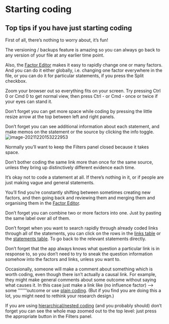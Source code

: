 # Starting coding

## Top tips if you have just starting coding{#top-tips}

First of all, there's nothing to worry about, it's fun!

The versioning / backups feature is amazing so you can always go back to any version of your file at any earlier time point.

Also, the [Factor Editor](#factor-editor) makes it easy to rapidly change one or many factors. And you can do it either globally, i.e. changing one factor everywhere in the file, or you can do it for particular statements, if you press the Split checkbox.

Zoom your browser out so everything fits on your screen. Try pressing Ctrl 0 or Cmd 0 to get normal view, then press Ctrl - or Cmd - once or twice if your eyes can stand it.

Don't forget you can get more space while coding by pressing the little resize arrow at the top between left and right panels.

Don't forget you can see additional information about each statement, and make memos on the statement or the source by clicking the info toggle. ![image-20211220153222953](_assets/image-20211220153222953.png)

Normally you'll want to keep the Filters panel closed because it takes space.

Don't bother coding the same link more than once for the same source, unless they bring up distinctively different evidence each time.

It's okay not to code a statement at all. If there's nothing in it, or if people are just making vague and general statements.

You'll find you're constantly shifting between sometimes creating new factors, and then going back and reviewing them and merging them and organising them in the [Factor Editor](#factor-editor). 

Don't forget you can combine two or more factors into one. Just by pasting the same label over all of them.

Don't forget when you want to search rapidly through already coded links through all of the statements, you can click on the rows in the [links table](#the-links-table) or the [statements table](#the-statements-table). To go back to the relevant statements directly. 

Don't forget that the app always knows what question a particular link is in response to, so you don't need to try to sneak the question information somehow into the factors and links, unless you want to.

Occasionally, someone will make a comment about something which is worth coding, even though there isn't actually a causal link. For example, they might make general comments about some outcome without saying what causes it. In this case just make a link like (no influence factor) --> some ''''''''outcome or use [plain coding](#xplain_coding). (But if you find you are doing this a lot, you might need to rethink your research design.)


If you are using [hierarchical/nested coding](#xhierarchical-coding) (and you probably should) don't forget you can see the whole map zoomed out to the top level: just press the appropriate button in the Filters panel.

